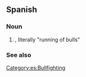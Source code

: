 ==Spanish==

===Noun===
{{es-noun|f|corridas de toros}}

# {{l|en|bullfight}} {{gloss|bullfighting event}}, literally "running of bulls"
#: {{syn|es|corrida}}

===See also===
{{col4|es
|banderilla
|banderillero
|capote
|descabello
|estocada
|estoque
|faena
|indulto
|matador
|montera
|muleta
|novillada
|novillero
|pica
|picador
|plaza de toros
|puntilla
|rejoneador
|tauromaquia
|tercio
|toreador
|torero
|vara
}}

[[Category:es:Bullfighting]]